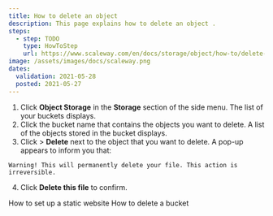 ```yaml
---
title: How to delete an object 
description: This page explains how to delete an object .
steps:
  - step: TODO
    type: HowToStep
    url: https://www.scaleway.com/en/docs/storage/object/how-to/delete-an-object
image: /assets/images/docs/scaleway.png
dates:
  validation: 2021-05-28
  posted: 2021-05-27
---
```


1. Click **Object Storage** in the **Storage** section of the side menu. The list of your buckets displays.
2. Click the bucket name that contains the objects you want to delete. A list of the objects stored in the bucket displays.
3. Click <Icon name="more" /> > **Delete** next to the object that you want to delete. 
  A pop-up appears to inform you that:

  <Message type="important">

    Warning! This will permanently delete your file. This action is irreversible.

  </Message>

4. Click **Delete this file** to confirm. 

<Navigation title="See Also">
  <PreviousButton to="/storage/object/how-to/use-bucket-website/">How to set up a static website</PreviousButton>
  <NextButton to="/storage/object/how-to/delete-a-bucket/">How to delete a bucket</NextButton>
</Navigation>
